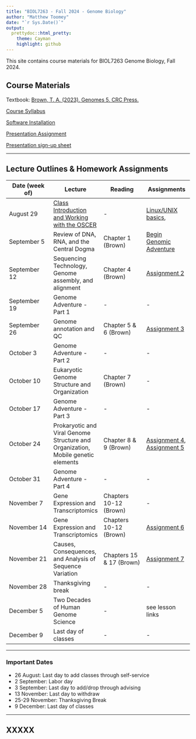```yaml
---
title: "BIOL7263 - Fall 2024 - Genome Biology"
author: "Matthew Toomey"
date: "`r Sys.Date()`"
output:
  prettydoc::html_pretty:
    theme: Cayman
    highlight: github
---
```


This site contains course materials for BIOL7263 Genome Biology, Fall 2024.

## Course Materials

Textbook: [Brown, T. A. (2023). Genomes 5. CRC Press.](https://www.routledge.com/Genomes-5/Brown/p/book/9780367674076)

[Course Syllabus](CourseMaterials/CourseSyllabus.html) 

[Software Installation](CourseMaterials/InstallationInstructions.html)

[Presentation Assignment](Assignments/LessonAssignment.html) 

[Presentation sign-up sheet]()

___

## Lecture Outlines & Homework Assignments

Date (week of)  | Lecture | Reading | Assignments
------------- |----------- | ------------- | ------------- 
August 29  | [Class Introduction and Working with the OSCER]() | - | [Linux/UNIX basics](),
September 5  | Review of DNA, RNA, and the Central Dogma | Chapter 1 (Brown) | [Begin Genomic Adventure](https://github.com/mbtoomey/genomics_adventure)  
September 12  | Sequencing Technology, Genome assembly, and alignment  | Chapter 4 (Brown) | [Assignment 2]()  
September 19  | Genome Adventure - Part 1 | - | -
September 26  | Genome annotation and QC | Chapter 5 & 6 (Brown) | [Assignment 3]()
October 3  | Genome Adventure - Part 2 | - | -
October 10  | Eukaryotic Genome Structure and Organization | Chapter 7 (Brown) | -
October 17  |Genome Adventure - Part 3 | - | -
October 24  | Prokaryotic and Viral Genome Structure and Organization, Mobile genetic elements | Chapter 8 & 9 (Brown) |  [Assignment 4](), [Assignment 5]()
October 31  |Genome Adventure - Part 4 | - | -
November 7  | Gene Expression and Transcriptomics | Chapters 10-12 (Brown) | -
November 14  | Gene Expression and Transcriptomics | Chapters 10-12 (Brown) | [Assignment 6]()  
November 21  | Causes, Consequences, and Analysis of Sequence Variation | Chapters 15 & 17 (Brown) | [Assignment 7]()  
November 28  | Thanksgiving break | - | - 
December 5  | Two Decades of Human Genome Science | - | see lesson links 
December 9  | Last day of classes | - | - 

___

### Important Dates
- 26 August: Last day to add classes through self-service
- 2 September: Labor day
- 3 September: Last day to add/drop through advising
- 13 November: Last day to withdraw
- 25-29 November: Thanksgiving Break
- 9 December: Last day of classes

___

## XXXXX

